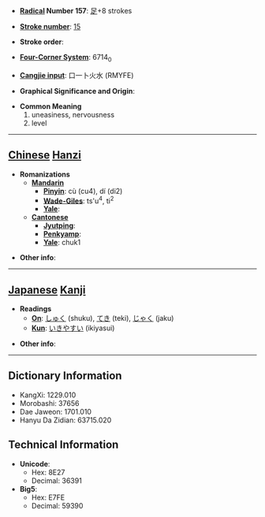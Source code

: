 * '''[[Wiktionary:Chinese radical index| Radical]] Number 157''': [[Wiktionary:Chinese radical index 足|足]]+8 strokes

* '''[[Wiktionary:Chinese total strokes index|Stroke number]]''': [[Wiktionary:Chinese total strokes index 15|15]]

* '''Stroke order''': 

* '''[[Wiktionary:Chinese four corner index|Four-Corner System]]''': 6714<sub>0</sub>

* '''[[Wiktionary:Chinese Cangjie index|Cangjie input]]''': 口一卜火水 (RMYFE)

* '''Graphical Significance and Origin''': 

* '''Common Meaning'''
*#uneasiness, nervousness
*# level


----

== [[Chinese]] [[Hanzi]] ==

* '''Romanizations'''
** '''[[Mandarin]]'''
*** '''[[Pinyin]]''': cù (cu4), dí (di2)
*** '''[[Wade-Giles]]''': ts'u<sup>4</sup>, ti<sup>2</sup>
*** '''[[Yale]]''': 
** '''[[Cantonese]]'''
*** '''[[Jyutping]]''':
*** '''[[Penkyamp]]''': 
*** '''[[Yale]]''': chuk1

* '''Other info''': 

----

== [[Japanese]] [[Kanji]] ==

* '''Readings'''
** '''[[On]]''': [[しゅく]] (shuku), [[てき]] (teki), [[じゃく]] (jaku)
** '''[[Kun]]''': [[いきやすい]] (ikiyasui)

* '''Other info''':  

----

== Dictionary Information ==

* KangXi: 1229.010
* Morobashi: 37656
* Dae Jaweon: 1701.010
* Hanyu Da Zidian: 63715.020

== Technical Information ==

* '''Unicode''':
** Hex: 8E27
** Decimal: 36391
* '''Big5''':
** Hex: E7FE
** Decimal: 59390